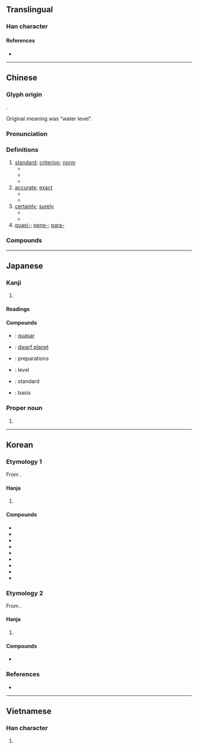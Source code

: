 {{also|准|凖}}
{{character info}}
==Translingual==

===Han character===
{{Han char|rn=85|rad=水|as=10|sn=13|four=30401|canj=EGJ|ids=⿱淮十}}

====References====
* {{Han ref|kx=0639.240|dkj=17934|dj=1046.150|hdz=31700.050|uh=6E96|ud=28310|bh=B7C7|bd=47047}}

----

==Chinese==
{{zh-forms|s=准}}

===Glyph origin===
{{Han etym}}
{{Han compound|水|隼|c1=s|c2=p|t1=water|ls=psc}}.

Original meaning was “water level”.

===Pronunciation===
{{zh-pron
|m=zhǔn
|c=zeon2,zyut3
|h=pfs=chún
|j=zung2
|md=cūng
|mn=chún
|w=2tsen
|mc=y
|oc=y
|cat=n,a,adv,pref
}}

===Definitions===
{{zh-hanzi}}

# [[standard]]; [[criterion]]; [[norm]]
#* {{zh-l|標準|standard, norm}}
#* {{zh-l|準則|standard, norm}}
#* {{zh-l|基準|norm, reference frame}}
# [[accurate]]; [[exact]]
#* {{zh-x|這 塊 手錶{biǎo} 很 準。|This watch keeps time very well.}}
#* {{zh-x|他 的 槍法 真 準，一 個 移動 靶 都 沒 有 漏 射。|He is good with a gun, he doesn't miss any moving target.}}
# [[certainly]]; [[surely]]
#* {{zh-x|那 準 不 對。|That is definitely wrong.}}
#* {{zh-x|他 準 是 開玩笑, 要不 就 是 瘋 了。|He '''must''' be joking or else he's mad.}}
# [[quasi-]]; [[pene-]]; [[para-]]

===Compounds===
{{zh-der|侵蝕基準|價值標準|不準|低標準|國際準備|國際水準|三準|平準基金|不當準|平準|一準|不作準|基準|對準|定準|基準點|基準面|基準兵|合準|國家標準|準繩|標準元音|水準測量|水準儀|準話|校準|準確度|標準舞|文化水準|準確|標準|標準字體|抱負水準|準頭|標準語|準兒|準據|沒準兒|推情準理|憑準|看準|標準時間|準星|沒準頭|沒有準兒|標準時|準備金|準譜兒|準點|瞄準|準的|生活水準|標準音|標準時區|準式|準貨幣|有準兒|標準鏡頭|準時|準線|水準|準擬|準備|準保|標準動作|沒準|水準器|標準桿|準平原|標準制|準則|職業水準|鵝準|認準|隆準|蜂準|音準|高標準|精準|鼻準|規矩準繩|若準:nā-chún}}

{{zh-cat|Elementary}}

----

==Japanese==

===Kanji===
{{ja-kanji|grade=5|rs=水10}}

# {{rfdef|ja|sort=水10}}

====Readings====
{{ja-readings
|goon=しゅん<しゆん, せち<せち
|kanon=しゅん<しゆん, せつ<せつ
|kanyoon=じゅん<じゆん
|kun=ひとし.い-, みずもり<みづもり-, のり-
}}

====Compounds====
{{der-top|Compounds}}
* {{ja-r|準%星|じゅん%せい}}: [[quasar]]
* {{ja-r|準%惑%星|じゅん%わく%せい}}: [[dwarf planet]]
* {{ja-r|準%備|じゅん%び}}: preparations
* {{ja-r|水%準|すい%じゅん}}: level
* {{ja-r|標%準|ひょう%じゅん}}: standard
* {{ja-r|基%準|き%じゅん}}: basis
{{der-bottom}}

===Proper noun===
{{ja-pos|proper|ひとし}}

# {{given name|ja|male|sort=ひとし}}

----

==Korean==

===Etymology 1===
From {{der|ko|ltc|-}} {{ltc-l|準|id=1}}. {{hanja-hunmong|쥰〮|cyun|身體#상26B|alt=凖}}

====Hanja====
{{ko-hanja-search}}
{{ko-hanja|준하다|준할|준}}

# {{hanja form of|준|[[standard]]}}

====Compounds====
{{der-top3|Compounds}}
* {{ko-l|준용|準用}}
* {{ko-l|평준|平準}}
* {{ko-l|조준|照準}}
* {{ko-l|비준|批准}}
* {{ko-l|인준|認准}}
* {{ko-l|기준|[[standard]]|基準}}
* {{ko-l|표준|[[standard]]|標準}}
* {{ko-l|준비|[[preparation]]|準備}}
* {{ko-l|수준|[[level]]|水準}}
{{der-bottom}}

===Etymology 2===
From {{der|ko|ltc|-}} {{ltc-l|準|id=2}}.

====Hanja====
{{ko-hanja|[[코|콧]][[마루#Etymology_2|마루]]|절}}

# {{lb|ko|archaic}} {{hanja form of|절|[[part]] of a [[nose]]}}

====Compounds====
{{der-top3|Compounds}}
* {{ko-l|절두|準頭}}
{{der-bottom}}

===References===
* {{R:hanjadoc|6274}}

----

==Vietnamese==

===Han character===
{{vi-hantu|[[chuẩn]], [[choán]], [[chốn]], [[chủn]], [[trúng]], [[trốn]]|rs=水10}}

# {{rfdef|vi|sort=水10}}